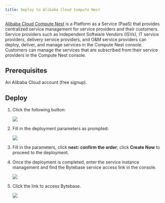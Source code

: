 ```yaml
---
title: Deploy to Alibaba Cloud Compute Nest
---
```


[Alibaba Cloud Compute Nest](https://www.alibabacloud.com/en/product/compute-nest) is a Platform as a Service (PaaS) that provides centralized service management for service providers and their customers. Service providers such as Independent Software Vendors (ISVs), IT service providers, delivery service providers, and O&M service providers can deploy, deliver, and manage services in the Compute Nest console. Customers can manage the services that are subscribed from their service providers in the Compute Nest console.

## Prerequisites

An Alibaba Cloud account (free signup).

## Deploy

1. Click the following button:

   [![](/content/docs/get-started/install/deploy-to-alibabacloud-computenest.webp)](https://computenest.console.aliyun.com/service/instance/create/cn-hangzhou?type=user&ServiceName=bytebase%E7%A4%BE%E5%8C%BA%E7%89%88)

1. Fill in the deployment parameters as prompted:

   ![](/content/docs/get-started/install/deploy-to-alibabacloud-computenest-1.webp)

1. Fill in the parameters, click **next: confirm the order**; click **Create Now** to proceed to the deployment.
1. Once the deployment is completed, enter the service instance management and find the Bytebase service access link in the console.

   ![](/content/docs/get-started/install/deploy-to-alibabacloud-computenest-2.webp)

1. Click the link to access Bytebase.

   ![](/content/docs/get-started/install/deploy-to-alibabacloud-computenest-3.webp)
